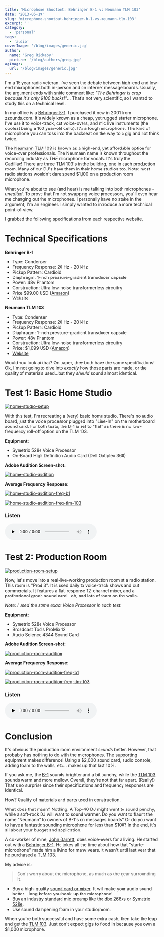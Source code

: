 ```yaml
---
title: 'Microphone Shootout: Behringer B-1 vs Neumann TLM 103'
date: '2013-05-19'
slug: 'microphone-shootout-behringer-b-1-vs-neumann-tlm-103'
excerpt: ''
category:
  - 'personal'
tags:
  - 'audio'
coverImage: '/blog/images/generic.jpg'
author:
  name: 'Greg Rickaby'
  picture: '/blog/authors/greg.jpg'
ogImage:
  url: '/blog/images/generic.jpg'
---
```


I'm a 15 year radio veteran. I've seen the debate between high-end and low-end microphones both in-person and on internet message boards. Usually, the argument ends with snide comment like: *"The Behringer is crap because it's only $100 bucks!"*... That's not very scientific, so I wanted to study this on a technical level.

In my office is a [Behringer B-1](http://amzn.to/1boeY7p). I purchased it new in 2001 from zzounds.com. It's widely known as a cheap, yet rugged starter microphone. I've use it to voice-track, cut voice-overs, and mic live instruments (the coolest being a 100 year-old cello). It's a tough microphone. The kind of microphone you can toss into the backseat on the way to a gig and not think twice.

The [Neumann TLM 103](http://amzn.to/1gBAeKA) is known as a high-end, yet affordable option for voice-over professionals. The Neumann name is known throughout the recording industry as _THE_ microphone for vocals. It's truly the Cadillac! There are three TLM 103's in the building, one in each production room. Many of our DJ's have them in their home studios too. Note: most radio stations wouldn't dare spend $1,100 on a production room microphone.

What you're about to see (and hear) is me talking into both microphones - _unedited_. To prove that I'm not swapping voice processors, you'll even hear me changing out the microphones. I personally have no stake in the argument, I'm an engineer. I simply wanted to introduce a more technical point-of-view.

I grabbed the following specifications from each respective website.

# Technical Specifications

**Behringer B-1**

- Type: Condenser
- Frequency Response: 20 Hz - 20 kHz
- Pickup Pattern: Cardioid
- Diaphragm: 1-inch pressure-gradient transducer capsule
- Power: 48v Phantom
- Construction: Ultra low-noise transformerless circuitry
- Price $99.00 USD ([Amazon](http://amzn.to/1boeY7p))
- [Website](<https://www.behringer.com/product.html?modelCode=P0142#googtrans(en%7Cen)>)

**Neumann TLM 103**

- Type: Condenser
- Frequency Response: 20 Hz - 20 kHz
- Pickup Pattern: Cardioid
- Diaphragm: 1-inch pressure-gradient transducer capsule
- Power: 48v Phantom
- Construction: Ultra low-noise transformerless circuitry
- Price: $1,099 USD ([Amazon](http://amzn.to/1gBAeKA))
- [Website](https://en-de.neumann.com/tlm-103)

Would you look at that? On paper, they both have the same specifications! Ok, I'm not going to dive into _exactly_ how those parts are made, or the quality of materials used...but they _should_ sound almost identical.

# Test 1: Basic Home Studio

[![home-studio-setup](/blog/images/home-studio-setup.jpg)](/blog/images/home-studio-setup.jpg)

With this test, I'm recreating a (very) basic home studio. There's no audio board, just the voice processor plugged into "Line-In" on the motherboard sound card. For both tests, the B-1 is set to "flat" as there is no low-frequency roll-off option on the TLM 103.

**Equipment:**

- Symetrix 528e Voice Processor
- On-Board High Definition Audio Card (Dell Optiplex 360)

**Adobe Audition Screen-shot:**

[![home-studio-audition](/blog/images/home-studio-audition.png)](/blog/images/home-studio-audition.png)

**Average Frequency Response:**

[![home-studio-audition-freq-b1](/blog/images/home-studio-audition-freq-b1.png)](/blog/images/home-studio-audition-freq-b1.png)

[![home-studio-audition-freq-tlm-103](/blog/images/home-studio-audition-freq-tlm-103.png)](/blog/images/home-studio-audition-freq-tlm-103.png)

### Listen

<audio preload="none" controls="controls">
  <source type="audio/mpeg" src="/blog/images/B1-vs-TLM-103-home-studio.mp3" />
</audio>

# Test 2: Production Room

[![production-room-setup](/blog/images/production-room-setup.jpg)](/blog/images/production-room-setup.jpg)

Now, let's move into a real-live-working production room at a radio station. This room is "Prod 3". It is used daily to voice-track shows and cut commercials. It features a flat-response 12-channel mixer, and a professional grade sound card - oh, and lots of foam on the walls.

_Note: I used the same exact Voice Processor in each test._

**Equipment:**

- Symetrix 528e Voice Processor
- Broadcast Tools ProMix 12
- Audio Science 4344 Sound Card

**Adobe Audition Screen-shot:**

[![production-room-audition](/blog/images/production-room-audition.png)](/blog/images/production-room-audition.png)

**Average Frequency Response:**

[![production-room-audition-freq-b1](/blog/images/production-room-audition-freq-b1.png)](/blog/images/production-room-audition-freq-b1.png)

[![production-room-audition-freq-tlm-103](/blog/images/production-room-audition-freq-tlm-103.png)](/blog/images/production-room-audition-freq-tlm-103.png)

### Listen

<audio preload="none" controls="controls">
  <source
    type="audio/mpeg"
    src="/blog/images/B1-vs-TLM-103-production-room.mp3"
  />
</audio>

# Conclusion

It's obvious the production room environment *sounds* better. However, that probably has nothing to do with the microphones. The supporting equipment makes difference! Using a $2,000 sound card, audio console, adding foam to the walls, etc... makes up that last 10%.

If you ask me, the [B-1](http://amzn.to/1boeY7p) sounds brighter and a bit punchy, while the [TLM 103](http://amzn.to/1gBAeKA) sounds warm and more mellow. Overall, they're not that far apart. (Really!) That's no surprise since their specifications and frequency responses are identical.

How? Quality of materials and parts used in construction.

What does that mean? Nothing. A Top-40 DJ might want to sound punchy, while a soft-rock DJ will want to sound warmer. Do you want to flaunt the name "Neumann" to owners of B-1's on messages boards? Or do you want to have a fantastic sounding microphone for less than $100? In the end, it's all about your budget and application.

A co-worker of mine, [John Garrett](https://www.facebook.com/john.g.yuhas), does voice-overs for a living. He started out with a [Behringer B-1](http://amzn.to/1boeY7p). He jokes all the time about how that "starter microphone" made him a living for many years. It wasn't until last year that he purchased a [TLM 103](http://amzn.to/1gBAeKA).

My advice is:

> Don't worry about the microphone, as much as the gear surrounding it.

- Buy a high-quality [sound card or mixer](https://amzn.to/3aXMhDG)  It will make your audio sound better - long before you hook-up the microphone!
- Buy an industry standard mic preamp like the [dbx 266xs](https://amzn.to/2uKZ2Rh) or [Symetrix 528e](http://amzn.to/GVhxVc).
- Use sound dampening foam in your studio/room.

When you're both successful and have some extra cash, then take the leap and get the [TLM 103](http://amzn.to/1gBAeKA). Just don't expect gigs to flood in because you own a $1,000 microphone.
